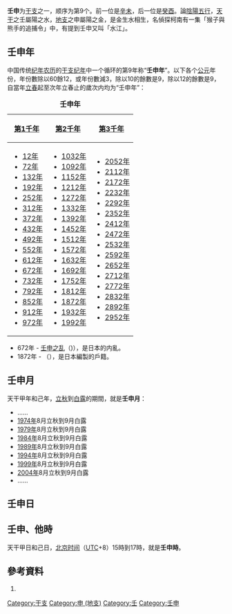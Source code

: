 {{Ganzhi-1}}

'''壬申'''为[[干支|干支]]之一，顺序为第9个。前一位是[[辛未|辛未]]，后一位是[[癸酉|癸酉]]。論[[陰陽|陰陽]][[五行|五行]]，[[天干|天干]]之壬屬陽之水，[[地支|地支]]之申屬陽之金，是金生水相生，名偵探柯南有一集「猴子與熊手的追捕令」中，有提到壬申又叫「水江」。

==壬申年==
中国传统[[纪年|纪年]][[农历|农历]]的[[干支纪年|干支纪年]]中一个循环的第9年称“'''壬申年'''”。以下各个[[公元|公元]]年份，年份數除以60餘12，或年份數減3，除以10的餘數是9，除以12的餘數是9，自當年[[立春|立春]]起至次年立春止的歲次内均为“壬申年”：

{| class="wikitable"
|+'''壬申年'''
|-
![[第1千年|第1千年]]!![[第2千年|第2千年]]!![[第3千年|第3千年]]
|-
|
*[[12年|12年]]
*[[72年|72年]]
*[[132年|132年]]
*[[192年|192年]]
*[[252年|252年]]
*[[312年|312年]]
*[[372年|372年]]
*[[432年|432年]]
*[[492年|492年]]
*[[552年|552年]]
*[[612年|612年]]
*[[672年|672年]]
*[[732年|732年]]
*[[792年|792年]]
*[[852年|852年]]
*[[912年|912年]]
*[[972年|972年]]
|
*[[1032年|1032年]]
*[[1092年|1092年]]
*[[1152年|1152年]]
*[[1212年|1212年]]
*[[1272年|1272年]]
*[[1332年|1332年]]
*[[1392年|1392年]]
*[[1452年|1452年]]
*[[1512年|1512年]]
*[[1572年|1572年]]
*[[1632年|1632年]]
*[[1692年|1692年]]
*[[1752年|1752年]]
*[[1812年|1812年]]
*[[1872年|1872年]]
*[[1932年|1932年]]
*[[1992年|1992年]]
|
*[[2052年|2052年]]
*[[2112年|2112年]]
*[[2172年|2172年]]
*[[2232年|2232年]]
*[[2292年|2292年]]
*[[2352年|2352年]]
*[[2412年|2412年]]
*[[2472年|2472年]]
*[[2532年|2532年]]
*[[2592年|2592年]]
*[[2652年|2652年]]
*[[2712年|2712年]]
*[[2772年|2772年]]
*[[2832年|2832年]]
*[[2892年|2892年]]
*[[2952年|2952年]]
|}

* 672年 - [[壬申之乱|壬申之乱]]（{{lang|ja|壬申の乱}})），是日本的内亂。
* 1872年 - {{link-ja|壬申戶籍|壬申戸籍}}（{{lang|ja|壬申戸籍}}），是日本編製的戶籍。

==壬申月==
天干甲年和己年，[[立秋|立秋]]到[[白露|白露]]的期間，就是'''壬申月'''：

*……
*[[1974年|1974年]]8月立秋到9月白露
*[[1979年|1979年]]8月立秋到9月白露
*[[1984年|1984年]]8月立秋到9月白露
*[[1989年|1989年]]8月立秋到9月白露
*[[1994年|1994年]]8月立秋到9月白露
*[[1999年|1999年]]8月立秋到9月白露
*[[2004年|2004年]]8月立秋到9月白露
*……

==壬申日==
{{平年干支紀日	
|J101=	23年、103年、183年、263年、343年、423年、503年、583年、663年、743年、823年、903年、983年、1063年、1143年、1223年、1303年、1383年、1463年、1543年、1623年、……
|J102=	57年、137年、217年、297年、377年、457年、537年、617年、697年、777年、857年、937年、1017年、1097年、1177年、1257年、1337年、1417年、1497年、1577年、……
|J103=	34年、114年、194年、274年、354年、434年、514年、594年、674年、754年、834年、914年、994年、1074年、1154年、1234年、1314年、1394年、1474年、1554年、……
|J104=	11年、91年、171年、251年、331年、411年、491年、571年、651年、731年、811年、891年、971年、1051年、1131年、1211年、1291年、1371年、1451年、1531年、1611年、……
|J105=	45年、125年、205年、285年、365年、445年、525年、605年、685年、765年、845年、925年、1005年、1085年、1165年、1245年、1325年、1405年、1485年、1565年、……
|J106=	22年、102年、182年、262年、342年、422年、502年、582年、662年、742年、822年、902年、982年、1062年、1142年、1222年、1302年、1382年、1462年、1542年、1622年、……
|J107=	79年、159年、239年、319年、399年、479年、559年、639年、719年、799年、879年、959年、1039年、1119年、1199年、1279年、1359年、1439年、1519年、1599年、……
|J108=	33年、113年、193年、273年、353年、433年、513年、593年、673年、753年、833年、913年、993年、1073年、1153年、1233年、1313年、1393年、1473年、1553年、……
|J109=	10年、90年、170年、250年、330年、410年、490年、570年、650年、730年、810年、890年、970年、1050年、1130年、1210年、1290年、1370年、1450年、1530年、1610年、……
|J110=	67年、147年、227年、307年、387年、467年、547年、627年、707年、787年、867年、947年、1027年、1107年、1187年、1267年、1347年、1427年、1507年、1587年、……
|J111=	21年、101年、181年、261年、341年、421年、501年、581年、661年、741年、821年、901年、981年、1061年、1141年、1221年、1301年、1381年、1461年、1541年、1621年、……
|J112=	78年、158年、238年、318年、398年、478年、558年、638年、718年、798年、878年、958年、1038年、1118年、1198年、1278年、1358年、1438年、1518年、1598年、……
|J113=	55年、135年、215年、295年、375年、455年、535年、615年、695年、775年、855年、935年、1015年、1095年、1175年、1255年、1335年、1415年、1495年、1575年、……
|J114=	9年、89年、169年、249年、329年、409年、489年、569年、649年、729年、809年、889年、969年、1049年、1129年、1209年、1289年、1369年、1449年、1529年、1609年、……
|J115=	66年、146年、226年、306年、386年、466年、546年、626年、706年、786年、866年、946年、1026年、1106年、1186年、1266年、1346年、1426年、1506年、1586年、……
|J116=	43年、123年、203年、283年、363年、443年、523年、603年、683年、763年、843年、923年、1003年、1083年、1163年、1243年、1323年、1403年、1483年、1563年、……
|J117=	77年、157年、237年、317年、397年、477年、557年、637年、717年、797年、877年、957年、1037年、1117年、1197年、1277年、1357年、1437年、1517年、1597年、……
|J118=	54年、134年、214年、294年、374年、454年、534年、614年、694年、774年、854年、934年、1014年、1094年、1174年、1254年、1334年、1414年、1494年、1574年、……
|J119=	31年、111年、191年、271年、351年、431年、511年、591年、671年、751年、831年、911年、991年、1071年、1151年、1231年、1311年、1391年、1471年、1551年、……
|J120=	65年、145年、225年、305年、385年、465年、545年、625年、705年、785年、865年、945年、1025年、1105年、1185年、1265年、1345年、1425年、1505年、1585年、……
|J121=	42年、122年、202年、282年、362年、442年、522年、602年、682年、762年、842年、922年、1002年、1082年、1162年、1242年、1322年、1402年、1482年、1562年、……
|J122=	19年、99年、179年、259年、339年、419年、499年、579年、659年、739年、819年、899年、979年、1059年、1139年、1219年、1299年、1379年、1459年、1539年、1619年、……
|J123=	53年、133年、213年、293年、373年、453年、533年、613年、693年、773年、853年、933年、1013年、1093年、1173年、1253年、1333年、1413年、1493年、1573年、……
|J124=	30年、110年、190年、270年、350年、430年、510年、590年、670年、750年、830年、910年、990年、1070年、1150年、1230年、1310年、1390年、1470年、1550年、……
|J125=	7年、87年、167年、247年、327年、407年、487年、567年、647年、727年、807年、887年、967年、1047年、1127年、1207年、1287年、1367年、1447年、1527年、1607年、……
|J126=	41年、121年、201年、281年、361年、441年、521年、601年、681年、761年、841年、921年、1001年、1081年、1161年、1241年、1321年、1401年、1481年、1561年、……
|J127=	18年、98年、178年、258年、338年、418年、498年、578年、658年、738年、818年、898年、978年、1058年、1138年、1218年、1298年、1378年、1458年、1538年、1618年、……
|J128=	75年、155年、235年、315年、395年、475年、555年、635年、715年、795年、875年、955年、1035年、1115年、1195年、1275年、1355年、1435年、1515年、1595年、……
|J129=	29年、109年、189年、269年、349年、429年、509年、589年、669年、749年、829年、909年、989年、1069年、1149年、1229年、1309年、1389年、1469年、1549年、……
|J130=	6年、86年、166年、246年、326年、406年、486年、566年、646年、726年、806年、886年、966年、1046年、1126年、1206年、1286年、1366年、1446年、1526年、1606年、……
|J131=	63年、143年、223年、303年、383年、463年、543年、623年、703年、783年、863年、943年、1023年、1103年、1183年、1263年、1343年、1423年、1503年、1583年、……
|J201=	17年、97年、177年、257年、337年、417年、497年、577年、657年、737年、817年、897年、977年、1057年、1137年、1217年、1297年、1377年、1457年、1537年、1617年、……
|J202=	74年、154年、234年、314年、394年、474年、554年、634年、714年、794年、874年、954年、1034年、1114年、1194年、1274年、1354年、1434年、1514年、1594年、……
|J203=	51年、131年、211年、291年、371年、451年、531年、611年、691年、771年、851年、931年、1011年、1091年、1171年、1251年、1331年、1411年、1491年、1571年、……
|J204=	5年、85年、165年、245年、325年、405年、485年、565年、645年、725年、805年、885年、965年、1045年、1125年、1205年、1285年、1365年、1445年、1525年、1605年、……
|J205=	62年、142年、222年、302年、382年、462年、542年、622年、702年、782年、862年、942年、1022年、1102年、1182年、1262年、1342年、1422年、1502年、1582年、……
|J206=	39年、119年、199年、279年、359年、439年、519年、599年、679年、759年、839年、919年、999年、1079年、1159年、1239年、1319年、1399年、1479年、1559年、……
|J207=	73年、153年、233年、313年、393年、473年、553年、633年、713年、793年、873年、953年、1033年、1113年、1193年、1273年、1353年、1433年、1513年、1593年、……
|J208=	50年、130年、210年、290年、370年、450年、530年、610年、690年、770年、850年、930年、1010年、1090年、1170年、1250年、1330年、1410年、1490年、1570年、……
|J209=	27年、107年、187年、267年、347年、427年、507年、587年、667年、747年、827年、907年、987年、1067年、1147年、1227年、1307年、1387年、1467年、1547年、……
|J210=	61年、141年、221年、301年、381年、461年、541年、621年、701年、781年、861年、941年、1021年、1101年、1181年、1261年、1341年、1421年、1501年、1581年、……
|J211=	38年、118年、198年、278年、358年、438年、518年、598年、678年、758年、838年、918年、998年、1078年、1158年、1238年、1318年、1398年、1478年、1558年、……
|J212=	15年、95年、175年、255年、335年、415年、495年、575年、655年、735年、815年、895年、975年、1055年、1135年、1215年、1295年、1375年、1455年、1535年、1615年、……
|J213=	49年、129年、209年、289年、369年、449年、529年、609年、689年、769年、849年、929年、1009年、1089年、1169年、1249年、1329年、1409年、1489年、1569年、……
|J214=	26年、106年、186年、266年、346年、426年、506年、586年、666年、746年、826年、906年、986年、1066年、1146年、1226年、1306年、1386年、1466年、1546年、……
|J215=	83年、163年、243年、323年、403年、483年、563年、643年、723年、803年、883年、963年、1043年、1123年、1203年、1283年、1363年、1443年、1523年、1603年、……
|J216=	37年、117年、197年、277年、357年、437年、517年、597年、677年、757年、837年、917年、997年、1077年、1157年、1237年、1317年、1397年、1477年、1557年、……
|J217=	14年、94年、174年、254年、334年、414年、494年、574年、654年、734年、814年、894年、974年、1054年、1134年、1214年、1294年、1374年、1454年、1534年、1614年、……
|J218=	71年、151年、231年、311年、391年、471年、551年、631年、711年、791年、871年、951年、1031年、1111年、1191年、1271年、1351年、1431年、1511年、1591年、……
|J219=	25年、105年、185年、265年、345年、425年、505年、585年、665年、745年、825年、905年、985年、1065年、1145年、1225年、1305年、1385年、1465年、1545年、……
|J220=	82年、162年、242年、322年、402年、482年、562年、642年、722年、802年、882年、962年、1042年、1122年、1202年、1282年、1362年、1442年、1522年、1602年、……
|J221=	59年、139年、219年、299年、379年、459年、539年、619年、699年、779年、859年、939年、1019年、1099年、1179年、1259年、1339年、1419年、1499年、1579年、……
|J222=	13年、93年、173年、253年、333年、413年、493年、573年、653年、733年、813年、893年、973年、1053年、1133年、1213年、1293年、1373年、1453年、1533年、1613年、……
|J223=	70年、150年、230年、310年、390年、470年、550年、630年、710年、790年、870年、950年、1030年、1110年、1190年、1270年、1350年、1430年、1510年、1590年、……
|J224=	47年、127年、207年、287年、367年、447年、527年、607年、687年、767年、847年、927年、1007年、1087年、1167年、1247年、1327年、1407年、1487年、1567年、……
|J225=	81年、161年、241年、321年、401年、481年、561年、641年、721年、801年、881年、961年、1041年、1121年、1201年、1281年、1361年、1441年、1521年、1601年、……
|J226=	58年、138年、218年、298年、378年、458年、538年、618年、698年、778年、858年、938年、1018年、1098年、1178年、1258年、1338年、1418年、1498年、1578年、……
|J227=	35年、115年、195年、275年、355年、435年、515年、595年、675年、755年、835年、915年、995年、1075年、1155年、1235年、1315年、1395年、1475年、1555年、……
|J228=	69年、149年、229年、309年、389年、469年、549年、629年、709年、789年、869年、949年、1029年、1109年、1189年、1269年、1349年、1429年、1509年、1589年、……
|J301=	46年、126年、206年、286年、366年、446年、526年、606年、686年、766年、846年、926年、1006年、1086年、1166年、1246年、1326年、1406年、1486年、1566年、……
|G101=	1602年、1682年、1705年、1785年、1831年、1934年、2014年、2094年
|G102=	1659年、1762年、1865年、1911年、1991年、2071年
|G103=	1613年、1693年、1739年、1842年、1945年、2025年
|G104=	1590年、1670年、1773年、1819年、1899年、1922年、2002年、2082年
|G105=	1647年、1750年、1853年、1979年、2059年
|G106=	1601年、1681年、1727年、1830年、1933年、2013年、2093年
|G107=	1658年、1761年、1807年、1887年、1910年、1990年、2070年
|G108=	1635年、1738年、1841年、1967年、2047年
|G109=	1589年、1669年、1715年、1795年、1818年、1898年、1921年、2001年、2081年
|G110=	1646年、1749年、1875年、1978年、2058年
|G111=	1623年、1726年、1829年、1955年、2035年
|G112=	1657年、1703年、1783年、1806年、1886年、1909年、1989年、2069年
|G113=	1634年、1737年、1863年、1966年、2046年
|G114=	1611年、1691年、1714年、1794年、1817年、1897年、1943年、2023年
|G115=	1645年、1771年、1874年、1977年、2057年
|G116=	1622年、1725年、1851年、1954年、2034年
|G117=	1599年、1679年、1702年、1782年、1805年、1885年、1931年、2011年、2091年
|G118=	1633年、1759年、1862年、1965年、2045年
|G119=	1610年、1690年、1713年、1793年、1839年、1942年、2022年
|G120=	1587年、1667年、1770年、1873年、1919年、1999年、2079年
|G121=	1621年、1747年、1850年、1953年、2033年
|G122=	1598年、1678年、1701年、1781年、1827年、1930年、2010年、2090年
|G123=	1655年、1758年、1861年、1907年、1987年、2067年
|G124=	1609年、1689年、1735年、1838年、1941年、2021年
|G125=	1586年、1666年、1769年、1815年、1895年、1918年、1998年、2078年
|G126=	1643年、1746年、1849年、1975年、2055年
|G127=	1597年、1677年、1700年、1723年、1826年、1929年、2009年、2089年
|G128=	1654年、1757年、1803年、1883年、1906年、1986年、2066年
|G129=	1631年、1734年、1837年、1963年、2043年
|G130=	1585年、1665年、1711年、1791年、1814年、1894年、1917年、1997年、2077年、2100年
|G131=	1642年、1745年、1871年、1974年、2054年
|G201=	1619年、1699年、1722年、1825年、1951年、2031年
|G202=	1653年、1779年、1802年、1882年、1905年、1985年、2065年
|G203=	1630年、1733年、1859年、1962年、2042年
|G204=	1607年、1687年、1710年、1790年、1813年、1893年、1939年、2019年、2099年
|G205=	1641年、1767年、1870年、1973年、2053年
|G206=	1618年、1698年、1721年、1847年、1950年、2030年
|G207=	1595年、1675年、1778年、1801年、1881年、1927年、2007年、2087年
|G208=	1629年、1755年、1858年、1961年、2041年
|G209=	1606年、1686年、1709年、1789年、1835年、1938年、2018年、2098年
|G210=	1583年、1663年、1766年、1869年、1915年、1995年、2075年
|G211=	1617年、1697年、1743年、1846年、1949年、2029年
|G212=	1594年、1674年、1777年、1800年、1823年、1926年、2006年、2086年
|G213=	1651年、1754年、1857年、1903年、1983年、2063年
|G214=	1605年、1685年、1731年、1834年、1937年、2017年、2097年
|G215=	1582年、1662年、1765年、1811年、1891年、1914年、1994年、2074年
|G216=	1639年、1742年、1845年、1971年、2051年
|G217=	1593年、1673年、1719年、1799年、1822年、1925年、2005年、2085年
|G218=	1650年、1753年、1879年、1902年、1982年、2062年
|G219=	1627年、1730年、1833年、1959年、2039年
|G220=	1661年、1707年、1787年、1810年、1890年、1913年、1993年、2073年
|G221=	1638年、1741年、1867年、1970年、2050年
|G222=	1615年、1695年、1718年、1798年、1821年、1947年、2027年
|G223=	1649年、1775年、1878年、1901年、1981年、2061年
|G224=	1626年、1729年、1855年、1958年、2038年
|G225=	1603年、1683年、1706年、1786年、1809年、1889年、1935年、2015年、2095年
|G226=	1637年、1763年、1866年、1969年、2049年
|G227=	1614年、1694年、1717年、1797年、1843年、1946年、2026年
|G228=	1591年、1671年、1774年、1877年、1900年、1923年、2003年、2083年
|G301=	1625年、1751年、1854年、1957年、2037年
}}	
	
{{閏年干支紀日	
|J101=	無
|J102=	80年、160年、240年、320年、400年、480年、560年、640年、720年、800年、880年、960年、1040年、1120年、1200年、1280年、1360年、1440年、1520年、1600年、……
|J103=	無
|J104=	無
|J105=	68年、148年、228年、308年、388年、468年、548年、628年、708年、788年、868年、948年、1028年、1108年、1188年、1268年、1348年、1428年、1508年、1588年、……
|J106=	無
|J107=	無
|J108=	56年、136年、216年、296年、376年、456年、536年、616年、696年、776年、856年、936年、1016年、1096年、1176年、1256年、1336年、1416年、1496年、1576年、……
|J109=	無
|J110=	無
|J111=	44年、124年、204年、284年、364年、444年、524年、604年、684年、764年、844年、924年、1004年、1084年、1164年、1244年、1324年、1404年、1484年、1564年、……
|J112=	無
|J113=	無
|J114=	32年、112年、192年、272年、352年、432年、512年、592年、672年、752年、832年、912年、992年、1072年、1152年、1232年、1312年、1392年、1472年、1552年、……
|J115=	無
|J116=	無
|J117=	20年、100年、180年、260年、340年、420年、500年、580年、660年、740年、820年、900年、980年、1060年、1140年、1220年、1300年、1380年、1460年、1540年、……
|J118=	無
|J119=	無
|J120=	8年、88年、168年、248年、328年、408年、488年、568年、648年、728年、808年、888年、968年、1048年、1128年、1208年、1288年、1368年、1448年、1528年、……
|J121=	無
|J122=	無
|J123=	76年、156年、236年、316年、396年、476年、556年、636年、716年、796年、876年、956年、1036年、1116年、1196年、1276年、1356年、1436年、1516年、1596年、……
|J124=	無
|J125=	無
|J126=	64年、144年、224年、304年、384年、464年、544年、624年、704年、784年、864年、944年、1024年、1104年、1184年、1264年、1344年、1424年、1504年、1584年、……
|J127=	無
|J128=	無
|J129=	52年、132年、212年、292年、372年、452年、532年、612年、692年、772年、852年、932年、1012年、1092年、1172年、1252年、1332年、1412年、1492年、1572年、……
|J130=	無
|J131=	無
|J201=	40年、120年、200年、280年、360年、440年、520年、600年、680年、760年、840年、920年、1000年、1080年、1160年、1240年、1320年、1400年、1480年、1560年、……
|J202=	無
|J203=	無
|J204=	28年、108年、188年、268年、348年、428年、508年、588年、668年、748年、828年、908年、988年、1068年、1148年、1228年、1308年、1388年、1468年、1548年、……
|J205=	無
|J206=	無
|J207=	16年、96年、176年、256年、336年、416年、496年、576年、656年、736年、816年、896年、976年、1056年、1136年、1216年、1296年、1376年、1456年、1536年、……
|J208=	無
|J209=	無
|J210=	84年、164年、244年、324年、404年、484年、564年、644年、724年、804年、884年、964年、1044年、1124年、1204年、1284年、1364年、1444年、1524年、1604年、……
|J211=	無
|J212=	無
|J213=	72年、152年、232年、312年、392年、472年、552年、632年、712年、792年、872年、952年、1032年、1112年、1192年、1272年、1352年、1432年、1512年、1592年、……
|J214=	無
|J215=	無
|J216=	60年、140年、220年、300年、380年、460年、540年、620年、700年、780年、860年、940年、1020年、1100年、1180年、1260年、1340年、1420年、1500年、1580年、……
|J217=	無
|J218=	無
|J219=	48年、128年、208年、288年、368年、448年、528年、608年、688年、768年、848年、928年、1008年、1088年、1168年、1248年、1328年、1408年、1488年、1568年、……
|J220=	無
|J221=	無
|J222=	36年、116年、196年、276年、356年、436年、516年、596年、676年、756年、836年、916年、996年、1076年、1156年、1236年、1316年、1396年、1476年、1556年、……
|J223=	無
|J224=	無
|J225=	24年、104年、184年、264年、344年、424年、504年、584年、664年、744年、824年、904年、984年、1064年、1144年、1224年、1304年、1384年、1464年、1544年、……
|J226=	無
|J227=	無
|J228=	12年、92年、172年、252年、332年、412年、492年、572年、652年、732年、812年、892年、972年、1052年、1132年、1212年、1292年、1372年、1452年、1532年、……
|J229=	無
|G101=	1728年
|G102=	1808年、1888年、2068年
|G103=	1636年、1968年、2048年
|G104=	1716年、1796年
|G105=	1876年
|G106=	1624年、1956年、2036年
|G107=	1704年、1784年
|G108=	1864年
|G109=	1612年、1692年、1944年、2024年
|G110=	1772年
|G111=	1852年
|G112=	1600年、1680年、1932年、2012年、2092年
|G113=	1760年
|G114=	1840年
|G115=	1588年、1668年、1920年、2000年、2080年
|G116=	1748年
|G117=	1828年
|G118=	1656年、1908年、1988年、2068年
|G119=	1736年
|G120=	1816年、1896年
|G121=	1644年、1976年、2056年
|G122=	1724年
|G123=	1804年、1884年、2064年
|G124=	1632年、1964年、2044年
|G125=	1712年、1792年
|G126=	1872年
|G127=	1620年、1952年、2032年
|G128=	1780年
|G129=	1860年
|G130=	1608年、1688年、1940年、2020年
|G131=	1768年
|G201=	1848年
|G202=	1596年、1676年、1928年、2008年、2088年
|G203=	1756年
|G204=	1836年
|G205=	1584年、1664年、1916年、1996年、2076年
|G206=	1744年
|G207=	1824年
|G208=	1652年、1904年、1984年、2064年
|G209=	1732年
|G210=	1812年、1892年、2072年
|G211=	1640年、1972年、2052年
|G212=	1720年
|G213=	1880年
|G214=	1628年、1960年、2040年
|G215=	1708年、1788年
|G216=	1868年
|G217=	1616年、1696年、1948年、2028年
|G218=	1776年
|G219=	1856年
|G220=	1604年、1684年、1936年、2016年、2096年
|G221=	1764年
|G222=	1844年
|G223=	1592年、1672年、1924年、2004年、2084年
|G224=	1752年
|G225=	1832年
|G226=	1660年、1912年、1992年、2072年
|G227=	1740年
|G228=	1820年
|G229=	1648年、1980年、2060年
}}	

==壬申、他時==
天干甲日和己日，[[北京时间|北京时间]]（[[协调世界时|UTC]]+8）15時到17時，就是'''壬申時'''。

==參考資料==
#{{中西曆轉換}}

[[Category:干支|Category:干支]]
[[Category:申_(地支)|Category:申 (地支)]]
[[Category:壬|Category:壬]]
[[Category:壬申|Category:壬申]]